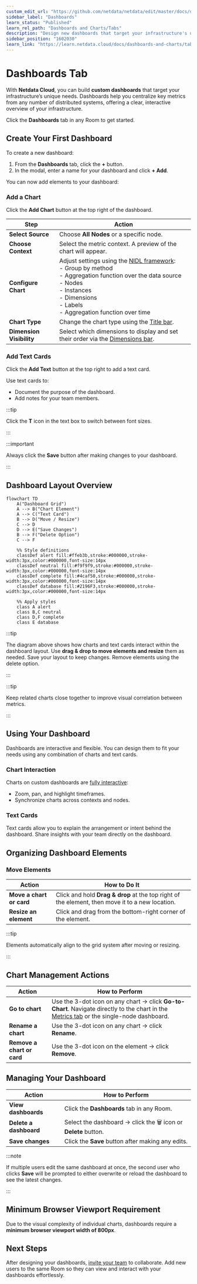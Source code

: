 ```yaml
---
custom_edit_url: "https://github.com/netdata/netdata/edit/master/docs/dashboards-and-charts/dashboards-tab.md"
sidebar_label: "Dashboards"
learn_status: "Published"
learn_rel_path: "Dashboards and Charts/Tabs"
description: "Design new dashboards that target your infrastructure's unique needs and share them with your team fortargeted visual anomaly detection or incident response."
sidebar_position: "1602030"
learn_link: "https://learn.netdata.cloud/docs/dashboards-and-charts/tabs/dashboards"
---
```


# Dashboards Tab

With **Netdata Cloud**, you can build **custom dashboards** that target your infrastructure’s unique needs. Dashboards help you centralize key metrics from any number of distributed systems, offering a clear, interactive overview of your infrastructure.

Click the **Dashboards** tab in any Room to get started.

## Create Your First Dashboard

To create a new dashboard:

1. From the **Dashboards** tab, click the **+** button.
2. In the modal, enter a name for your dashboard and click **+ Add**.

You can now add elements to your dashboard:

### Add a Chart

Click the **Add Chart** button at the top right of the dashboard.

| Step                     | Action                                                                                                                                                                                                                                                                                       |
|--------------------------|----------------------------------------------------------------------------------------------------------------------------------------------------------------------------------------------------------------------------------------------------------------------------------------------|
| **Select Source**        | Choose **All Nodes** or a specific node.                                                                                                                                                                                                                                                     |
| **Choose Context**       | Select the metric context. A preview of the chart will appear.                                                                                                                                                                                                                               |
| **Configure Chart**      | Adjust settings using the [NIDL framework](/docs/dashboards-and-charts/charts#nidl-framework):  <br/>- Group by method  <br/>- Aggregation function over the data source  <br/>- Nodes  <br/>- Instances  <br/>- Dimensions  <br/>- Labels  <br/>- Aggregation function over time |
| **Chart Type**           | Change the chart type using the [Title bar](/docs/dashboards-and-charts/charts#title-bar).                                                                                                                                                                                        |
| **Dimension Visibility** | Select which dimensions to display and set their order via the [Dimensions bar](/docs/dashboards-and-charts/charts#dimensions-bar).                                                                                                                                               |

### Add Text Cards

Click the **Add Text** button at the top right to add a text card.

Use text cards to:

- Document the purpose of the dashboard.
- Add notes for your team members.

:::tip

Click the **T** icon in the text box to switch between font sizes.

:::

:::important

Always click the **Save** button after making changes to your dashboard.

:::

## Dashboard Layout Overview

```mermaid
flowchart TD
    A("Dashboard Grid")
    A --> B("Chart Element")
    A --> C("Text Card")
    B --> D("Move / Resize")
    C --> D
    D --> E("Save Changes")
    B --> F("Delete Option")
    C --> F

    %% Style definitions
    classDef alert fill:#ffeb3b,stroke:#000000,stroke-width:3px,color:#000000,font-size:14px
    classDef neutral fill:#f9f9f9,stroke:#000000,stroke-width:3px,color:#000000,font-size:14px
    classDef complete fill:#4caf50,stroke:#000000,stroke-width:3px,color:#000000,font-size:14px
    classDef database fill:#2196F3,stroke:#000000,stroke-width:3px,color:#000000,font-size:14px

    %% Apply styles
    class A alert
    class B,C neutral
    class D,F complete
    class E database
```

:::tip

The diagram above shows how charts and text cards interact within the dashboard layout. Use **drag & drop to move elements and resize** them as needed. Save your layout to keep changes. Remove elements using the delete option.

:::

:::tip

Keep related charts close together to improve visual correlation between metrics.

:::

## Using Your Dashboard

Dashboards are interactive and flexible. You can design them to fit your needs using any combination of charts and text cards.

### Chart Interaction

Charts on custom dashboards are [fully interactive](/docs/dashboards-and-charts/charts):

- Zoom, pan, and highlight timeframes.
- Synchronize charts across contexts and nodes.

### Text Cards

Text cards allow you to explain the arrangement or intent behind the dashboard. Share insights with your team directly on the dashboard.

## Organizing Dashboard Elements

### Move Elements

| Action                   | How to Do It                                                                                    |
|--------------------------|-------------------------------------------------------------------------------------------------|
| **Move a chart or card** | Click and hold **Drag & drop** at the top right of the element, then move it to a new location. |
| **Resize an element**    | Click and drag from the bottom-right corner of the element.                                     |

:::tip

Elements automatically align to the grid system after moving or resizing.

:::

## Chart Management Actions

| Action                     | How to Perform                                                                                                                                                                                              |
|----------------------------|-------------------------------------------------------------------------------------------------------------------------------------------------------------------------------------------------------------|
| **Go to chart**            | Use the 3-dot icon on any chart → click **Go-to-Chart**. Navigate directly to the chart in the [Metrics tab](/docs/dashboards-and-charts/tabs/metrics) or the single-node dashboard. |
| **Rename a chart**         | Use the 3-dot icon on any chart → click **Rename**.                                                                                                                                                         |
| **Remove a chart or card** | Use the 3-dot icon on the element → click **Remove**.                                                                                                                                                       |

## Managing Your Dashboard

| Action                 | How to Perform                                                  |
|------------------------|-----------------------------------------------------------------|
| **View dashboards**    | Click the **Dashboards** tab in any Room.                       |
| **Delete a dashboard** | Select the dashboard → click the 🗑️ icon or **Delete** button. |
| **Save changes**       | Click the **Save** button after making any edits.               |

:::note

If multiple users edit the same dashboard at once, the second user who clicks **Save** will be prompted to either overwrite or reload the dashboard to see the latest changes.

:::

## Minimum Browser Viewport Requirement

Due to the visual complexity of individual charts, dashboards require a **minimum browser viewport width of 800px**.

## Next Steps

After designing your dashboards, [invite your team](/docs/netdata-cloud/spaces-and-rooms#team-collaboration) to collaborate. Add new users to the same Room so they can view and interact with your dashboards effortlessly.

